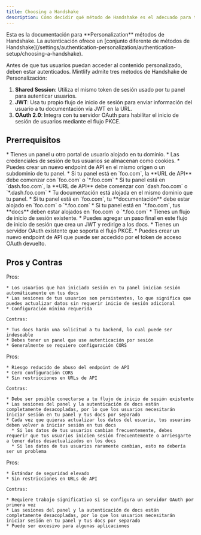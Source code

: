 ```yaml
---
title: Choosing a Handshake
description: Cómo decidir qué método de Handshake es el adecuado para tu documentación
---
```


<Info>
  Esta es la documentación para **Personalization** métodos de Handshake. La autenticación ofrece un [conjunto diferente de métodos de Handshake](/settings/authentication-personalization/authentication-setup/choosing-a-handshake).
</Info>

Antes de que tus usuarios puedan acceder al contenido personalizado, deben estar autenticados. Mintlify admite tres métodos de Handshake de Personalización:

1. **Shared Session**: Utiliza el mismo token de sesión usado por tu panel para autenticar usuarios.
2. **JWT**: Usa tu propio flujo de inicio de sesión para enviar información del usuario a tu documentación vía JWT en la URL.
3. **OAuth 2.0**: Integra con tu servidor OAuth para habilitar el inicio de sesión de usuarios mediante el flujo PKCE.

## Prerrequisitos

<Tabs>
  <Tab title="Shared Session">
    * Tienes un panel u otro portal de usuario alojado en tu dominio.
    * Las credenciales de sesión de tus usuarios se almacenan como cookies.
    * Puedes crear un nuevo endpoint de API en el mismo origen o un subdominio de tu panel.
      * Si tu panel está en `foo.com`, la **URL de API** debe comenzar con `foo.com` o `*.foo.com`
      * Si tu panel está en `dash.foo.com`, la **URL de API** debe comenzar con `dash.foo.com` o `*.dash.foo.com`
    * Tu documentación está alojada en el mismo dominio que tu panel.
      * Si tu panel está en `foo.com`, tu **documentación** debe estar alojado en `foo.com` o `*.foo.com`
      * Si tu panel está en `*.foo.com`, tus **docs** deben estar alojados en `foo.com` o `*.foo.com`
  </Tab>

  <Tab title="JWT">
    * Tienes un flujo de inicio de sesión existente.
    * Puedes agregar un paso final en este flujo de inicio de sesión que crea un JWT y redirige a los docs.
  </Tab>

  <Tab title="OAuth 2.0">
    * Tienes un servidor OAuth existente que soporta el flujo PKCE.
    * Puedes crear un nuevo endpoint de API que puede ser accedido por el token de acceso OAuth devuelto.
  </Tab>
</Tabs>

## Pros y Contras

<Tabs>
  <Tab title="Shared Session">
    Pros:

    * Los usuarios que han iniciado sesión en tu panel inician sesión automáticamente en tus docs
    * Las sesiones de tus usuarios son persistentes, lo que significa que puedes actualizar datos sin requerir inicio de sesión adicional
    * Configuración mínima requerida

    Contras:

    * Tus docs harán una solicitud a tu backend, lo cual puede ser indeseable
    * Debes tener un panel que use autenticación por sesión
    * Generalmente se requiere configuración CORS
  </Tab>

  <Tab title="JWT">
    Pros:

    * Riesgo reducido de abuso del endpoint de API
    * Cero configuración CORS
    * Sin restricciones en URLs de API

    Contras:

    * Debe ser posible conectarse a tu flujo de inicio de sesión existente
    * Las sesiones del panel y la autenticación de docs están completamente desacopladas, por lo que los usuarios necesitarán iniciar sesión en tu panel y tus docs por separado
    * Cada vez que quieras actualizar los datos del usuario, tus usuarios deben volver a iniciar sesión en tus docs
      * Si los datos de tus usuarios cambian frecuentemente, debes requerir que tus usuarios inicien sesión frecuentemente o arriesgarte a tener datos desactualizados en los docs
      * Si los datos de tus usuarios raramente cambian, esto no debería ser un problema
  </Tab>

  <Tab title="OAuth 2.0">
    Pros:

    * Estándar de seguridad elevado
    * Sin restricciones en URLs de API

    Contras:

    * Requiere trabajo significativo si se configura un servidor OAuth por primera vez
    * Las sesiones del panel y la autenticación de docs están completamente desacopladas, por lo que los usuarios necesitarán iniciar sesión en tu panel y tus docs por separado
    * Puede ser excesivo para algunas aplicaciones
  </Tab>
</Tabs>
